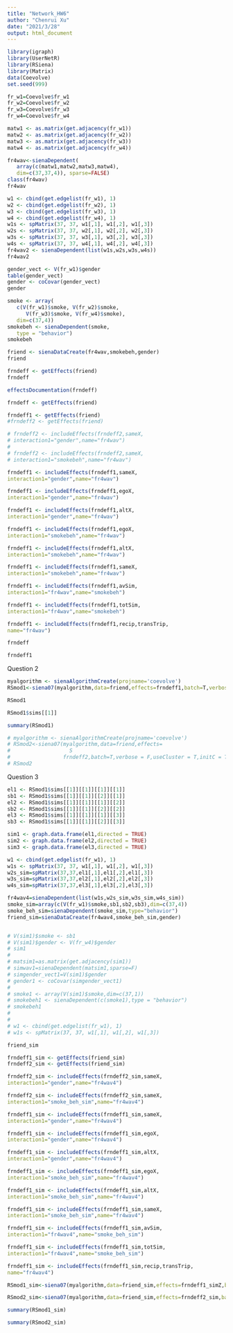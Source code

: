 ---
title: "Network_HW6"
author: "Chenrui Xu"
date: "2021/3/28"
output: html_document
---

```{r}
library(igraph)
library(UserNetR)
library(RSiena)
library(Matrix)
data(Coevolve)
set.seed(999)
```

```{r}
fr_w1=Coevolve$fr_w1
fr_w2=Coevolve$fr_w2
fr_w3=Coevolve$fr_w3
fr_w4=Coevolve$fr_w4
```

```{r}
matw1 <- as.matrix(get.adjacency(fr_w1))
matw2 <- as.matrix(get.adjacency(fr_w2))
matw3 <- as.matrix(get.adjacency(fr_w3))
matw4 <- as.matrix(get.adjacency(fr_w4))
```

```{r}
fr4wav<-sienaDependent(
   array(c(matw1,matw2,matw3,matw4),
   dim=c(37,37,4)), sparse=FALSE)
class(fr4wav)
fr4wav
```

```{r}
w1 <- cbind(get.edgelist(fr_w1), 1)
w2 <- cbind(get.edgelist(fr_w2), 1)
w3 <- cbind(get.edgelist(fr_w3), 1)
w4 <- cbind(get.edgelist(fr_w4), 1)
w1s <- spMatrix(37, 37, w1[,1], w1[,2], w1[,3])
w2s <- spMatrix(37, 37, w2[,1], w2[,2], w2[,3])
w3s <- spMatrix(37, 37, w3[,1], w3[,2], w3[,3])
w4s <- spMatrix(37, 37, w4[,1], w4[,2], w4[,3])
fr4wav2 <- sienaDependent(list(w1s,w2s,w3s,w4s))
fr4wav2
```

```{r}
gender_vect <- V(fr_w1)$gender
table(gender_vect)
gender <- coCovar(gender_vect)
gender
```

```{r}
smoke <- array(
   c(V(fr_w1)$smoke, V(fr_w2)$smoke,
      V(fr_w3)$smoke, V(fr_w4)$smoke),
   dim=c(37,4))
smokebeh <- sienaDependent(smoke,
   type = "behavior")
smokebeh
```

```{r}
friend <- sienaDataCreate(fr4wav,smokebeh,gender)
friend
```

```{r}
frndeff <- getEffects(friend)
frndeff
```

```{r}
effectsDocumentation(frndeff)
```

```{r}
frndeff <- getEffects(friend)

frndeff1 <- getEffects(friend)
#frndeff2 <- getEffects(friend)

# frndeff2 <- includeEffects(frndeff2,sameX,
# interaction1="gender",name="fr4wav")
# 
# frndeff2 <- includeEffects(frndeff2,sameX,
# interaction1="smokebeh",name="fr4wav")

frndeff1 <- includeEffects(frndeff1,sameX,
interaction1="gender",name="fr4wav")

frndeff1 <- includeEffects(frndeff1,egoX,
interaction1="gender",name="fr4wav")

frndeff1 <- includeEffects(frndeff1,altX,
interaction1="gender",name="fr4wav")

frndeff1 <- includeEffects(frndeff1,egoX,
interaction1="smokebeh",name="fr4wav")

frndeff1 <- includeEffects(frndeff1,altX,
interaction1="smokebeh",name="fr4wav")

frndeff1 <- includeEffects(frndeff1,sameX,
interaction1="smokebeh",name="fr4wav")

frndeff1 <- includeEffects(frndeff1,avSim,
interaction1="fr4wav",name="smokebeh")

frndeff1 <- includeEffects(frndeff1,totSim,
interaction1="fr4wav",name="smokebeh")

frndeff1 <- includeEffects(frndeff1,recip,transTrip,
name="fr4wav")
```

```{r}
frndeff
```

```{r}
frndeff1
```

Question 2
```{r}
myalgorithm <- sienaAlgorithmCreate(projname='coevolve')
RSmod1<-siena07(myalgorithm,data=friend,effects=frndeff1,batch=T,verbose = F,useCluster = T,initC = T,nbrNodes = 3,returnDeps=TRUE)
```

```{r}
RSmod1
```


```{r}
RSmod1$sims[[1]]
```

```{r}
summary(RSmod1)
```

```{r}
# myalgorithm <- sienaAlgorithmCreate(projname='coevolve')
# RSmod2<-siena07(myalgorithm,data=friend,effects=
#                   S
#                 frndeff2,batch=T,verbose = F,useCluster = T,initC = T,nbrNodes = 3,returnDeps=TRUE)
# RSmod2
```

Question 3
```{r}
el1 <- RSmod1$sims[[1]][[1]][[1]][[1]]
sb1 <- RSmod1$sims[[1]][[1]][[2]][[1]]
el2 <- RSmod1$sims[[1]][[1]][[1]][[2]]
sb2 <- RSmod1$sims[[1]][[1]][[2]][[2]]
el3 <- RSmod1$sims[[1]][[1]][[1]][[3]]
sb3 <- RSmod1$sims[[1]][[1]][[2]][[3]]

sim1 <- graph.data.frame(el1,directed = TRUE)
sim2 <- graph.data.frame(el2,directed = TRUE)
sim3 <- graph.data.frame(el3,directed = TRUE)

w1 <- cbind(get.edgelist(fr_w1), 1)
w1s <- spMatrix(37, 37, w1[,1], w1[,2], w1[,3])
w2s_sim=spMatrix(37,37,el1[,1],el1[,2],el1[,3])
w3s_sim=spMatrix(37,37,el2[,1],el2[,2],el2[,3])
w4s_sim=spMatrix(37,37,el3[,1],el3[,2],el3[,3])

fr4wav4=sienaDependent(list(w1s,w2s_sim,w3s_sim,w4s_sim))
smoke_sim=array(c(V(fr_w1)$smoke,sb1,sb2,sb3),dim=c(37,4))
smoke_beh_sim=sienaDependent(smoke_sim,type="behavior")
friend_sim=sienaDataCreate(fr4wav4,smoke_beh_sim,gender)


# V(sim1)$smoke <- sb1
# V(sim1)$gender <- V(fr_w4)$gender
# sim1
# 
# matsim1=as.matrix(get.adjacency(sim1))
# simwav1=sienaDependent(matsim1,sparse=F)
# simgender_vect1=V(sim1)$gender
# gender1 <- coCovar(simgender_vect1)
# 
# smoke1 <- array(V(sim1)$smoke,dim=c(37,1))
# smokebeh1 <- sienaDependent(c(smoke1),type = "behavior")
# smokebeh1
# 
# 
# w1 <- cbind(get.edgelist(fr_w1), 1)
# w1s <- spMatrix(37, 37, w1[,1], w1[,2], w1[,3])
```

```{r}
friend_sim
```


```{r}
frndeff1_sim <- getEffects(friend_sim)
frndeff2_sim <- getEffects(friend_sim)

frndeff2_sim <- includeEffects(frndeff2_sim,sameX,
interaction1="gender",name="fr4wav4")

frndeff2_sim <- includeEffects(frndeff2_sim,sameX,
interaction1="smoke_beh_sim",name="fr4wav4")

frndeff1_sim <- includeEffects(frndeff1_sim,sameX,
interaction1="gender",name="fr4wav4")

frndeff1_sim <- includeEffects(frndeff1_sim,egoX,
interaction1="gender",name="fr4wav4")

frndeff1_sim <- includeEffects(frndeff1_sim,altX,
interaction1="gender",name="fr4wav4")

frndeff1_sim <- includeEffects(frndeff1_sim,egoX,
interaction1="smoke_beh_sim",name="fr4wav4")

frndeff1_sim <- includeEffects(frndeff1_sim,altX,
interaction1="smoke_beh_sim",name="fr4wav4")

frndeff1_sim <- includeEffects(frndeff1_sim,sameX,
interaction1="smoke_beh_sim",name="fr4wav4")

frndeff1_sim <- includeEffects(frndeff1_sim,avSim,
interaction1="fr4wav4",name="smoke_beh_sim")

frndeff1_sim <- includeEffects(frndeff1_sim,totSim,
interaction1="fr4wav4",name="smoke_beh_sim")

frndeff1_sim <- includeEffects(frndeff1_sim,recip,transTrip,
name="fr4wav4")
```

```{r}
RSmod1_sim<-siena07(myalgorithm,data=friend_sim,effects=frndeff1_simZ,batch=T,verbose = F,useCluster = T,initC = T,nbrNodes = 3,returnDeps=TRUE)
```


```{r}
RSmod2_sim<-siena07(myalgorithm,data=friend_sim,effects=frndeff2_sim,batch=T,verbose = F,useCluster = T,initC = T,nbrNodes = 3,returnDeps=TRUE)
```

```{r}
summary(RSmod1_sim)
```

```{r}
summary(RSmod2_sim)
```

